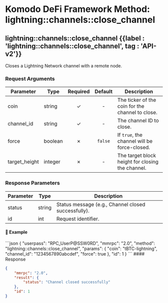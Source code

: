
# Komodo DeFi Framework Method: lightning::channels::close\_channel

## lightning::channels::close\_channel {{label : 'lightning::channels::close_channel', tag : 'API-v2'}}

Closes a Lightning Network channel with a remote node.

### Request Arguments

| Parameter      | Type    | Required | Default | Description                                      |
| -------------- | ------- | :------: | :-----: | ------------------------------------------------ |
| coin           | string  |     ✓    |    -    | The ticker of the coin for the channel to close. |
| channel\_id    | string  |     ✓    |    -    | The channel ID to close.                         |
| force          | boolean |     ✗    | `false` | If `true`, the channel will be force-closed.     |
| target\_height | integer |     ✗    |    -    | The target block height for closing the channel. |

### Response Parameters

| Parameter | Type   | Description                                         |
| --------- | ------ | --------------------------------------------------- |
| status    | string | Status message (e.g., Channel closed successfully). |
| id        | int    | Request identifier.                                 |

#### 📌 Example

<CodeGroup title="lightning::channels::close_channel" tag="POST" label="lightning::channels::close_channel" mm2MethodDecorate="true">
  ```json
  {
    "userpass": "RPC_UserP@SSW0RD",
    "mmrpc": "2.0",
    "method": "lightning::channels::close_channel",
    "params": {
      "coin": "tBTC-lightning",
      "channel_id": "1234567890abcdef",
      "force": true
    },
    "id": 1
  }
  ```
</CodeGroup>

<CollapsibleSection expandedText="Hide Response" collapsedText="Show Response">
  #### Response

  ```json
  {
      "mmrpc": "2.0",
      "result": {
          "status": "Channel closed successfully"
      },
      "id": 1
  }
  ```
</CollapsibleSection>

